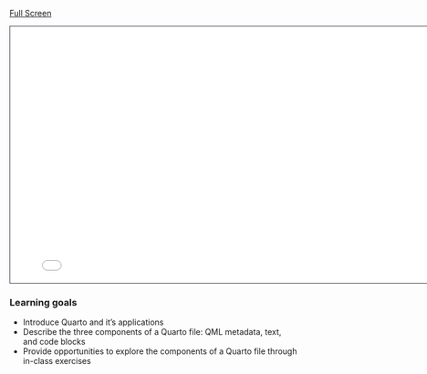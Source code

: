 
[Full Screen](slides.qmd)

```{=html}
<iframe class="slide-deck" src="slides.html" height="450" width="800" style="border: 1px solid #2e3846;"></iframe>
```

### Learning goals

- Introduce Quarto and it’s applications
- Describe the three components of a Quarto file: QML metadata, text, and code blocks
- Provide opportunities to explore the components of a Quarto file through in-class exercises